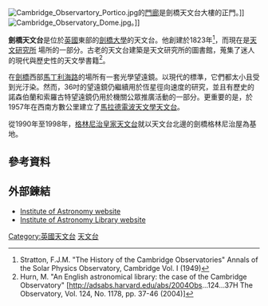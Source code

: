 {{Infobox observatory}}
[[Image:Cambridge_Observartory_Portico.jpg|thumb]]的[[門廊|門廊]]是劍橋天文台大樓的正門。]]
[[Image:Cambridge_Observatory_Dome.jpg|thumb]]。]]

'''劍橋天文台'''是位於[[英國|英國]]東部的[[劍橋大學|劍橋大學]]的天文台。他創建於1823年<ref>Stratton, F.J.M. "The History of the Cambridge Observatories" Annals of the Solar Physics Observatory, Cambridge Vol. I (1949)</ref>，而現在是[[天文研究所|天文研究所]] 場所的一部分。古老的天文台建築是天文研究所的圖書館，蒐集了迷人的現代與歷史性的天文學書籍<ref>Hurn, M. "An English astronomical library: the case of the Cambridge Observatory" [http://adsabs.harvard.edu/abs/2004Obs...124...37H The Observatory, Vol. 124, No. 1178, pp. 37-46 (2004)]</ref>。

在[[劍橋|劍橋]]西部[[馬丁利海路|馬丁利海路]]的場所有一套光學望遠鏡。以現代的標準，它們都太小且受到光汙染。然而，36吋的望遠鏡仍繼續用於恆星徑向速度的研究，並且有歷史的諾森伯蘭和索羅古特望遠鏡仍用於機關公眾推廣活動的一部分。更重要的是，於1957年在西南方數公里建立了[[馬拉德電波天文學天文台|馬拉德電波天文學天文台]]。

從1990年至1998年，[[格林尼治皇家天文台|格林尼治皇家天文台]]就以天文台北邊的劍橋格林尼治屋為基地。

== 參考資料 ==
{{reflist}}

== 外部鍊結 ==
{{commonscat|Cambridge Observatory}}
* [http://www.ast.cam.ac.uk/ Institute of Astronomy website]{{Wayback|url=http://www.ast.cam.ac.uk/ |date=20120320100229 }}
* [http://www.ast.cam.ac.uk/library/ Institute of Astronomy Library website]{{Wayback|url=http://www.ast.cam.ac.uk/library/ |date=20120301234001 }}
{{coord|52.2135|N|0.0944|E|type:landmark_region:GB|display=title}}

{{observatory-stub}}

[[Category:英國天文台|Category:英國天文台]]
[[Category:劍橋大學部門|天文台]]